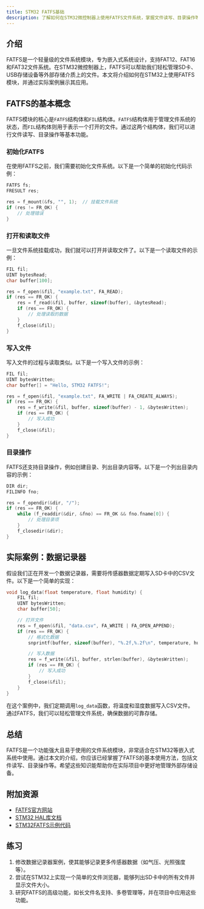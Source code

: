 ```yaml
---
title: STM32 FATFS基础
description: 了解如何在STM32微控制器上使用FATFS文件系统，掌握文件读写、目录操作等基本功能。
---
```


## 介绍

FATFS是一个轻量级的文件系统模块，专为嵌入式系统设计，支持FAT12、FAT16和FAT32文件系统。在STM32微控制器上，FATFS可以帮助我们轻松管理SD卡、USB存储设备等外部存储介质上的文件。本文将介绍如何在STM32上使用FATFS模块，并通过实际案例展示其应用。

## FATFS的基本概念

FATFS模块的核心是`FATFS`结构体和`FIL`结构体。`FATFS`结构体用于管理文件系统的状态，而`FIL`结构体则用于表示一个打开的文件。通过这两个结构体，我们可以进行文件读写、目录操作等基本功能。

### 初始化FATFS

在使用FATFS之前，我们需要初始化文件系统。以下是一个简单的初始化代码示例：

```c
FATFS fs;
FRESULT res;

res = f_mount(&fs, "", 1);  // 挂载文件系统
if (res != FR_OK) {
    // 处理错误
}
```

### 打开和读取文件

一旦文件系统挂载成功，我们就可以打开并读取文件了。以下是一个读取文件的示例：

```c
FIL fil;
UINT bytesRead;
char buffer[100];

res = f_open(&fil, "example.txt", FA_READ);
if (res == FR_OK) {
    res = f_read(&fil, buffer, sizeof(buffer), &bytesRead);
    if (res == FR_OK) {
        // 处理读取的数据
    }
    f_close(&fil);
}
```

### 写入文件

写入文件的过程与读取类似。以下是一个写入文件的示例：

```c
FIL fil;
UINT bytesWritten;
char buffer[] = "Hello, STM32 FATFS!";

res = f_open(&fil, "example.txt", FA_WRITE | FA_CREATE_ALWAYS);
if (res == FR_OK) {
    res = f_write(&fil, buffer, sizeof(buffer) - 1, &bytesWritten);
    if (res == FR_OK) {
        // 写入成功
    }
    f_close(&fil);
}
```

### 目录操作

FATFS还支持目录操作，例如创建目录、列出目录内容等。以下是一个列出目录内容的示例：

```c
DIR dir;
FILINFO fno;

res = f_opendir(&dir, "/");
if (res == FR_OK) {
    while (f_readdir(&dir, &fno) == FR_OK && fno.fname[0]) {
        // 处理目录项
    }
    f_closedir(&dir);
}
```

## 实际案例：数据记录器

假设我们正在开发一个数据记录器，需要将传感器数据定期写入SD卡中的CSV文件。以下是一个简单的实现：

```c
void log_data(float temperature, float humidity) {
    FIL fil;
    UINT bytesWritten;
    char buffer[50];

    // 打开文件
    res = f_open(&fil, "data.csv", FA_WRITE | FA_OPEN_APPEND);
    if (res == FR_OK) {
        // 格式化数据
        snprintf(buffer, sizeof(buffer), "%.2f,%.2f\n", temperature, humidity);

        // 写入数据
        res = f_write(&fil, buffer, strlen(buffer), &bytesWritten);
        if (res == FR_OK) {
            // 写入成功
        }
        f_close(&fil);
    }
}
```

在这个案例中，我们定期调用`log_data`函数，将温度和湿度数据写入CSV文件。通过FATFS，我们可以轻松管理文件系统，确保数据的可靠存储。

## 总结

FATFS是一个功能强大且易于使用的文件系统模块，非常适合在STM32等嵌入式系统中使用。通过本文的介绍，你应该已经掌握了FATFS的基本使用方法，包括文件读写、目录操作等。希望这些知识能帮助你在实际项目中更好地管理外部存储设备。

## 附加资源

- [FATFS官方网站](http://elm-chan.org/fsw/ff/00index_e.html)
- [STM32 HAL库文档](https://www.st.com/en/embedded-software/stm32cube-mcu-packages.html)
- [STM32FATFS示例代码](https://github.com/STM32FATFS/examples)

## 练习

1. 修改数据记录器案例，使其能够记录更多传感器数据（如气压、光照强度等）。
2. 尝试在STM32上实现一个简单的文件浏览器，能够列出SD卡中的所有文件并显示文件大小。
3. 研究FATFS的高级功能，如长文件名支持、多卷管理等，并在项目中应用这些功能。

